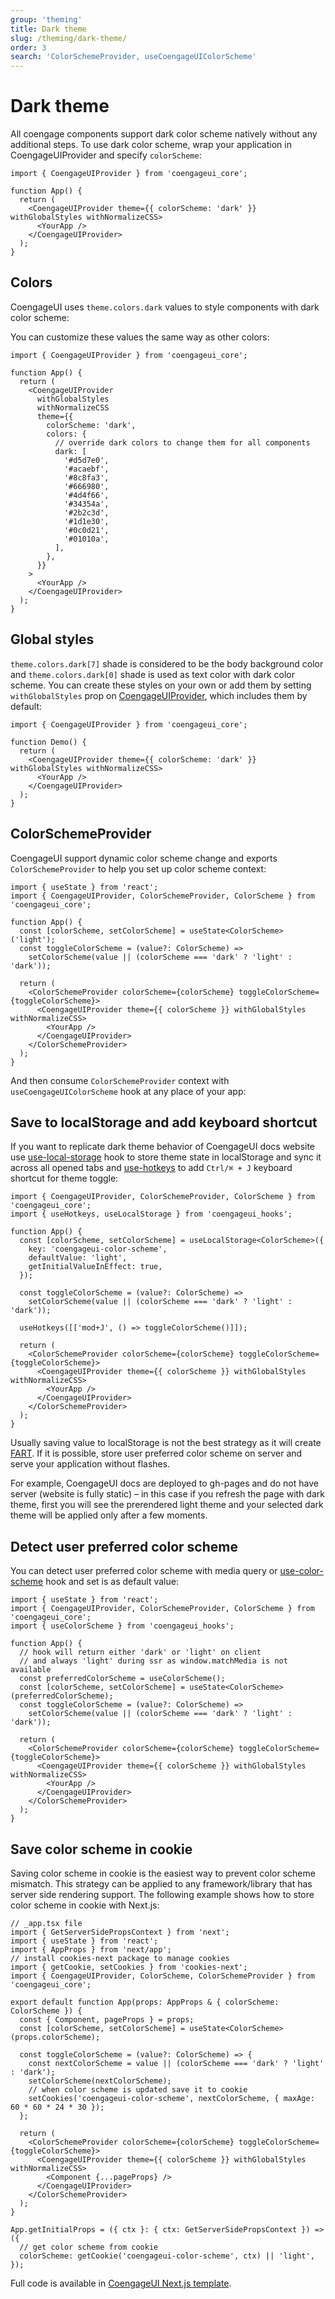 ```yaml
---
group: 'theming'
title: Dark theme
slug: /theming/dark-theme/
order: 3
search: 'ColorSchemeProvider, useCoengageUIColorScheme'
---
```



# Dark theme

All coengage components support dark color scheme natively without any additional steps.
To use dark color scheme, wrap your application in CoengageUIProvider and specify `colorScheme`:

```tsx
import { CoengageUIProvider } from 'coengageui_core';

function App() {
  return (
    <CoengageUIProvider theme={{ colorScheme: 'dark' }} withGlobalStyles withNormalizeCSS>
      <YourApp />
    </CoengageUIProvider>
  );
}
```

## Colors

CoengageUI uses `theme.colors.dark` values to style components with dark color scheme:

<ColorsGroup group="dark" />

You can customize these values the same way as other colors:

```tsx
import { CoengageUIProvider } from 'coengageui_core';

function App() {
  return (
    <CoengageUIProvider
      withGlobalStyles
      withNormalizeCSS
      theme={{
        colorScheme: 'dark',
        colors: {
          // override dark colors to change them for all components
          dark: [
            '#d5d7e0',
            '#acaebf',
            '#8c8fa3',
            '#666980',
            '#4d4f66',
            '#34354a',
            '#2b2c3d',
            '#1d1e30',
            '#0c0d21',
            '#01010a',
          ],
        },
      }}
    >
      <YourApp />
    </CoengageUIProvider>
  );
}
```

## Global styles

`theme.colors.dark[7]` shade is considered to be the body background color and `theme.colors.dark[0]` shade is used as text color with dark color scheme.
You can create these styles on your own or add them by setting `withGlobalStyles` prop on [CoengageUIProvider](/theming/coengageui-provider/), which includes them by default:

```tsx
import { CoengageUIProvider } from 'coengageui_core';

function Demo() {
  return (
    <CoengageUIProvider theme={{ colorScheme: 'dark' }} withGlobalStyles withNormalizeCSS>
      <YourApp />
    </CoengageUIProvider>
  );
}
```

## ColorSchemeProvider

CoengageUI support dynamic color scheme change and exports `ColorSchemeProvider` to
help you set up color scheme context:

```tsx
import { useState } from 'react';
import { CoengageUIProvider, ColorSchemeProvider, ColorScheme } from 'coengageui_core';

function App() {
  const [colorScheme, setColorScheme] = useState<ColorScheme>('light');
  const toggleColorScheme = (value?: ColorScheme) =>
    setColorScheme(value || (colorScheme === 'dark' ? 'light' : 'dark'));

  return (
    <ColorSchemeProvider colorScheme={colorScheme} toggleColorScheme={toggleColorScheme}>
      <CoengageUIProvider theme={{ colorScheme }} withGlobalStyles withNormalizeCSS>
        <YourApp />
      </CoengageUIProvider>
    </ColorSchemeProvider>
  );
}
```

And then consume `ColorSchemeProvider` context with `useCoengageUIColorScheme` hook at any place of your app:

<Demo data={ThemeDemos.darkThemeToggle} />

## Save to localStorage and add keyboard shortcut

If you want to replicate dark theme behavior of CoengageUI docs website use [use-local-storage](/hooks/use-local-storage/)
hook to store theme state in localStorage and sync it across all opened tabs and [use-hotkeys](/hooks/use-hotkeys/)
to add `Ctrl/⌘ + J` keyboard shortcut for theme toggle:

```tsx
import { CoengageUIProvider, ColorSchemeProvider, ColorScheme } from 'coengageui_core';
import { useHotkeys, useLocalStorage } from 'coengageui_hooks';

function App() {
  const [colorScheme, setColorScheme] = useLocalStorage<ColorScheme>({
    key: 'coengageui-color-scheme',
    defaultValue: 'light',
    getInitialValueInEffect: true,
  });

  const toggleColorScheme = (value?: ColorScheme) =>
    setColorScheme(value || (colorScheme === 'dark' ? 'light' : 'dark'));

  useHotkeys([['mod+J', () => toggleColorScheme()]]);

  return (
    <ColorSchemeProvider colorScheme={colorScheme} toggleColorScheme={toggleColorScheme}>
      <CoengageUIProvider theme={{ colorScheme }} withGlobalStyles withNormalizeCSS>
        <YourApp />
      </CoengageUIProvider>
    </ColorSchemeProvider>
  );
}
```

Usually saving value to localStorage is not the best strategy as it will create
[FART](https://css-tricks.com/flash-of-inaccurate-color-theme-fart/).
If it is possible, store user preferred color scheme on server and serve your application without flashes.

For example, CoengageUI docs are deployed to gh-pages and do not have server (website is fully static) –
in this case if you refresh the page with dark theme, first you will see the prerendered light theme
and your selected dark theme will be applied only after a few moments.

## Detect user preferred color scheme

You can detect user preferred color scheme with media query or [use-color-scheme](/hooks/use-color-scheme/)
hook and set is as default value:

```tsx
import { useState } from 'react';
import { CoengageUIProvider, ColorSchemeProvider, ColorScheme } from 'coengageui_core';
import { useColorScheme } from 'coengageui_hooks';

function App() {
  // hook will return either 'dark' or 'light' on client
  // and always 'light' during ssr as window.matchMedia is not available
  const preferredColorScheme = useColorScheme();
  const [colorScheme, setColorScheme] = useState<ColorScheme>(preferredColorScheme);
  const toggleColorScheme = (value?: ColorScheme) =>
    setColorScheme(value || (colorScheme === 'dark' ? 'light' : 'dark'));

  return (
    <ColorSchemeProvider colorScheme={colorScheme} toggleColorScheme={toggleColorScheme}>
      <CoengageUIProvider theme={{ colorScheme }} withGlobalStyles withNormalizeCSS>
        <YourApp />
      </CoengageUIProvider>
    </ColorSchemeProvider>
  );
}
```

## Save color scheme in cookie

Saving color scheme in cookie is the easiest way to prevent color scheme mismatch.
This strategy can be applied to any framework/library that has server side rendering support.
The following example shows how to store color scheme in cookie with Next.js:

```tsx
// _app.tsx file
import { GetServerSidePropsContext } from 'next';
import { useState } from 'react';
import { AppProps } from 'next/app';
// install cookies-next package to manage cookies
import { getCookie, setCookies } from 'cookies-next';
import { CoengageUIProvider, ColorScheme, ColorSchemeProvider } from 'coengageui_core';

export default function App(props: AppProps & { colorScheme: ColorScheme }) {
  const { Component, pageProps } = props;
  const [colorScheme, setColorScheme] = useState<ColorScheme>(props.colorScheme);

  const toggleColorScheme = (value?: ColorScheme) => {
    const nextColorScheme = value || (colorScheme === 'dark' ? 'light' : 'dark');
    setColorScheme(nextColorScheme);
    // when color scheme is updated save it to cookie
    setCookies('coengageui-color-scheme', nextColorScheme, { maxAge: 60 * 60 * 24 * 30 });
  };

  return (
    <ColorSchemeProvider colorScheme={colorScheme} toggleColorScheme={toggleColorScheme}>
      <CoengageUIProvider theme={{ colorScheme }} withGlobalStyles withNormalizeCSS>
        <Component {...pageProps} />
      </CoengageUIProvider>
    </ColorSchemeProvider>
  );
}

App.getInitialProps = ({ ctx }: { ctx: GetServerSidePropsContext }) => ({
  // get color scheme from cookie
  colorScheme: getCookie('coengageui-color-scheme', ctx) || 'light',
});
```

Full code is available in [CoengageUI Next.js template](https://github.com/coengagedev/coengageui-next-template).
